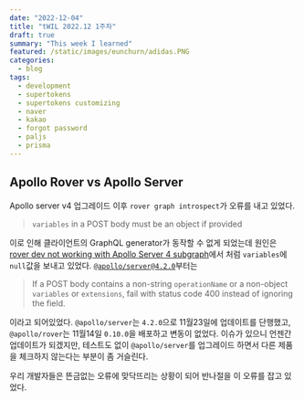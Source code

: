 ```yaml
---
date: "2022-12-04"
title: "tWIL 2022.12 1주차"
draft: true
summary: "This week I learned"
featured: /static/images/eunchurn/adidas.PNG
categories:
  - blog
tags:
  - development
  - supertokens
  - supertokens customizing
  - naver
  - kakao
  - forgot password
  - paljs
  - prisma
---
```


## Apollo Rover vs Apollo Server

Apollo server v4 업그레이드 이후 `rover graph introspect`가 오류를 내고 있었다.

> `variables` in a POST body must be an object if provided

이로 인해 클라이언트의 GraphQL generator가 동작할 수 없게 되었는데 원인은 [rover dev not working with Apollo Server 4 subgraph](https://github.com/apollographql/rover/issues/1433#issuecomment-1326862152)에서 처럼 `variables`에 `null`값을 보내고 있었다. [`@apollo/server@4.2.0`](https://github.com/apollographql/apollo-server/releases/tag/%40apollo%2Fserver%404.2.0)부터는

> If a POST body contains a non-string `operationName` or a non-object `variables` or `extensions`, fail with status code 400 instead of ignoring the field.

이라고 되어있었다. `@apollo/server`는 `4.2.0`으로 11월23일에 업데이트를 단행했고, `@apollo/rover`는 11월14일 `0.10.0`을 배포하고 변동이 없었다. 이슈가 있으니 언젠간 업데이트가 되겠지만, 테스트도 없이 `@apollo/server`를 업그레이드 하면서 다른 제품을 체크하지 않는다는 부분이 좀 거슬린다.

우리 개발자들은 뜬금없는 오류에 맞닥뜨리는 상황이 되어 반나절을 이 오류를 잡고 있었다.
